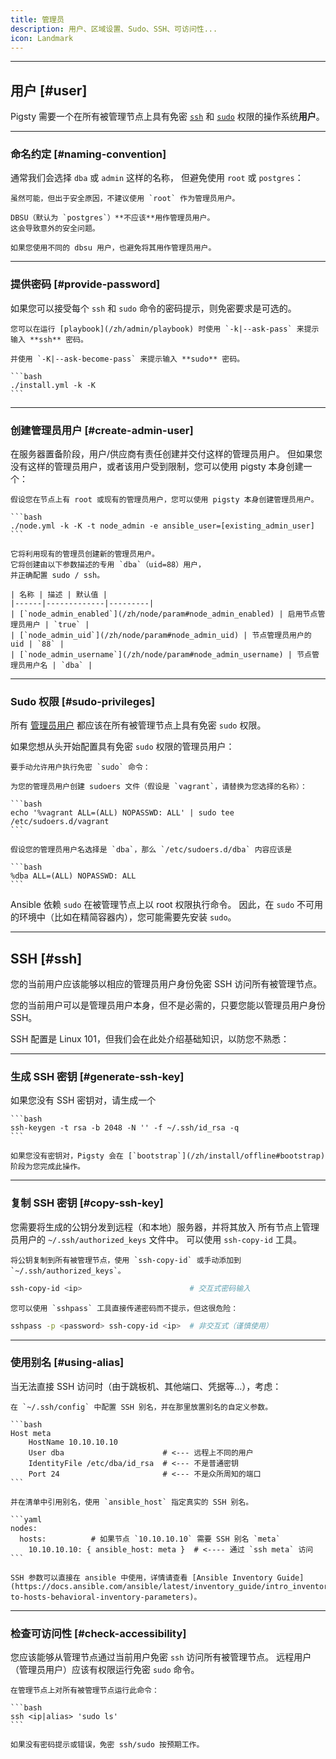 ```yaml
---
title: 管理员
description: 用户、区域设置、Sudo、SSH、可访问性...
icon: Landmark
---
```


------

## 用户 [#user]

Pigsty 需要一个在所有被管理节点上具有免密 [`ssh`](#ssh) 和 [`sudo`](#sudo-privileges) 权限的操作系统**用户**。

------

### 命名约定 [#naming-convention]

通常我们会选择 `dba` 或 `admin` 这样的名称，
但避免使用 `root` 或 `postgres`：

<Callout title="避免使用 root 用户" type="warn">

    虽然可能，但出于安全原因，不建议使用 `root` 作为管理员用户。

</Callout>

<Callout title="不要使用 postgres dbsu 作为管理员用户" type="error">

    DBSU（默认为 `postgres`）**不应该**用作管理员用户。
    这会导致意外的安全问题。

    如果您使用不同的 dbsu 用户，也避免将其用作管理员用户。

</Callout>

------

### 提供密码 [#provide-password]

如果您可以接受每个 `ssh` 和 `sudo` 命令的密码提示，则免密要求是可选的。

<Callout title="使用密码提示运行 playbook" type="info">

    您可以在运行 [playbook](/zh/admin/playbook) 时使用 `-k|--ask-pass` 来提示输入 **ssh** 密码。

    并使用 `-K|--ask-become-pass` 来提示输入 **sudo** 密码。

    ```bash
    ./install.yml -k -K
    ```
</Callout>

------

### 创建管理员用户 [#create-admin-user]

在服务器置备阶段，用户/供应商有责任创建并交付这样的管理员用户。
但如果您没有这样的管理员用户，或者该用户受到限制，您可以使用 pigsty 本身创建一个：

<Callout title="使用 pigsty 创建管理员用户" type="info">

    假设您在节点上有 root 或现有的管理员用户，您可以使用 pigsty 本身创建管理员用户。

    ```bash
    ./node.yml -k -K -t node_admin -e ansible_user=[existing_admin_user]
    ```

    它将利用现有的管理员创建新的管理员用户。
    它将创建由以下参数描述的专用 `dba`（uid=88）用户，
    并正确配置 sudo / ssh。

    | 名称 | 描述 | 默认值 |
    |------|-------------|---------|
    | [`node_admin_enabled`](/zh/node/param#node_admin_enabled) | 启用节点管理员用户 | `true` |
    | [`node_admin_uid`](/zh/node/param#node_admin_uid) | 节点管理员用户的 uid | `88` |
    | [`node_admin_username`](/zh/node/param#node_admin_username) | 节点管理员用户名 | `dba` |

</Callout>

------

### Sudo 权限 [#sudo-privileges]

所有 [管理员用户](#user) 都应该在所有被管理节点上具有免密 `sudo` 权限。

如果您想从头开始配置具有免密 `sudo` 权限的管理员用户：

<Callout title="允许免密 sudo" type="info">

    要手动允许用户执行免密 `sudo` 命令：

    为您的管理员用户创建 sudoers 文件（假设是 `vagrant`，请替换为您选择的名称）：

    ```bash
    echo '%vagrant ALL=(ALL) NOPASSWD: ALL' | sudo tee /etc/sudoers.d/vagrant
    ```

    假设您的管理员用户名选择是 `dba`，那么 `/etc/sudoers.d/dba` 内容应该是

    ```bash
    %dba ALL=(ALL) NOPASSWD: ALL
    ```

</Callout>

Ansible 依赖 `sudo` 在被管理节点上以 root 权限执行命令。
因此，在 `sudo` 不可用的环境中（比如在精简容器内），您可能需要先安装 `sudo`。

------

## SSH [#ssh]

您的当前用户应该能够以相应的管理员用户身份免密 SSH 访问所有被管理节点。

您的当前用户可以是管理员用户本身，但不是必需的，只要您能以管理员用户身份 SSH。

SSH 配置是 Linux 101，但我们会在此处介绍基础知识，以防您不熟悉：

------

### 生成 SSH 密钥 [#generate-ssh-key]

如果您没有 SSH 密钥对，请生成一个

<Callout title="生成 SSH 密钥" type="info">

    ```bash
    ssh-keygen -t rsa -b 2048 -N '' -f ~/.ssh/id_rsa -q
    ```

    如果您没有密钥对，Pigsty 会在 [`bootstrap`](/zh/install/offline#bootstrap) 阶段为您完成此操作。

</Callout>

------

### 复制 SSH 密钥 [#copy-ssh-key]

您需要将生成的公钥分发到远程（和本地）服务器，并将其放入
所有节点上管理员用户的 `~/.ssh/authorized_keys` 文件中。
可以使用 `ssh-copy-id` 工具。

<Callout title="将您的 ssh 密钥分发到其他节点" type="info">

    将公钥复制到所有被管理节点，使用 `ssh-copy-id` 或手动添加到 `~/.ssh/authorized_keys`。

```bash
ssh-copy-id <ip>                        # 交互式密码输入
```

    您可以使用 `sshpass` 工具直接传递密码而不提示，但这很危险：

```bash
sshpass -p <password> ssh-copy-id <ip>  # 非交互式（谨慎使用）
```

</Callout>

------

### 使用别名 [#using-alias]

当无法直接 SSH 访问时（由于跳板机、其他端口、凭据等...），考虑：

<Callout title="使用 SSH 别名" type="info">

    在 `~/.ssh/config` 中配置 SSH 别名，并在那里放置别名的自定义参数。

    ```bash
    Host meta
        HostName 10.10.10.10
        User dba                      # <--- 远程上不同的用户
        IdentityFile /etc/dba/id_rsa  # <--- 不是普通密钥
        Port 24                       # <--- 不是众所周知的端口
    ```

    并在清单中引用别名，使用 `ansible_host` 指定真实的 SSH 别名。

    ```yaml
    nodes:
      hosts:          # 如果节点 `10.10.10.10` 需要 SSH 别名 `meta`
        10.10.10.10: { ansible_host: meta }  # <---- 通过 `ssh meta` 访问
    ```

    SSH 参数可以直接在 ansible 中使用，详情请查看 [Ansible Inventory Guide](https://docs.ansible.com/ansible/latest/inventory_guide/intro_inventory.html#connecting-to-hosts-behavioral-inventory-parameters)。

</Callout>

------

### 检查可访问性 [#check-accessibility]

您应该能够从管理节点通过当前用户免密 `ssh` 访问所有被管理节点。
远程用户（管理员用户）应该有权限运行免密 `sudo` 命令。

<Callout title="验证免密 ssh sudo 是否工作" type="info">

    在管理节点上对所有被管理节点运行此命令：

    ```bash
    ssh <ip|alias> 'sudo ls'
    ```

    如果没有密码提示或错误，免密 ssh/sudo 按预期工作。

</Callout>